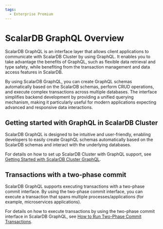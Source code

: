 ```yaml
---
tags:
  - Enterprise Premium
---
```


# ScalarDB GraphQL Overview

ScalarDB GraphQL is an interface layer that allows client applications to communicate with ScalarDB Cluster by using GraphQL. It enables you to take advantage the benefits of GraphQL, such as flexible data retrieval and type safety, while benefiting from the transaction management and data access features in ScalarDB.

By using ScalarDB GraphQL, you can create GraphQL schemas automatically based on the ScalarDB schemas, perform CRUD operations, and execute complex transactions across multiple databases. The interface simplifies backend development by providing a unified querying mechanism, making it particularly useful for modern applications expecting advanced and responsive data interactions.

## Getting started with GraphQL in ScalarDB Cluster

ScalarDB GraphQL is designed to be intuitive and user-friendly, enabling developers to easily create GraphQL schemas automatically based on the ScalarDB schemas and interact with the underlying databases.

For details on how to set up ScalarDB Cluster with GraphQL support, see [Getting Started with ScalarDB Cluster GraphQL](../scalardb-cluster/getting-started-with-scalardb-cluster-graphql.mdx).

## Transactions with a two-phase commit

ScalarDB GraphQL supports executing transactions with a two-phase commit interface. By using the two-phase commit interface, you can execute a transaction that spans multiple processes/applications (for example, microservices applications).

For details on how to execute transactions by using the two-phase commit interface in ScalarDB GraphQL, see [How to Run Two-Phase Commit Transactions](./how-to-run-two-phase-commit-transaction.mdx).
